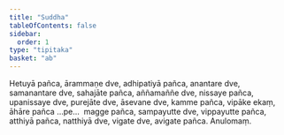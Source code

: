 ```yaml
---
title: "Suddha"
tableOfContents: false
sidebar:
  order: 1
type: "tipitaka"
basket: "ab"
---
```



<DynamicBreadcrumb />

<Division number="48">

<Paragraph number="2218">
Hetuyā pañca, ārammaṇe dve, adhipatiyā pañca, anantare dve, samanantare dve, sahajāte pañca, aññamaññe dve, nissaye pañca, upanissaye dve, purejāte dve, āsevane dve, kamme pañca, vipāke ekaṃ, āhāre pañca …pe…  magge pañca, sampayutte dve, vippayutte pañca, atthiyā pañca, natthiyā dve, vigate dve, avigate pañca.

</Paragraph>
</Division>

<Paragraph number="2219" type="center">
Anulomaṃ.
</Paragraph>